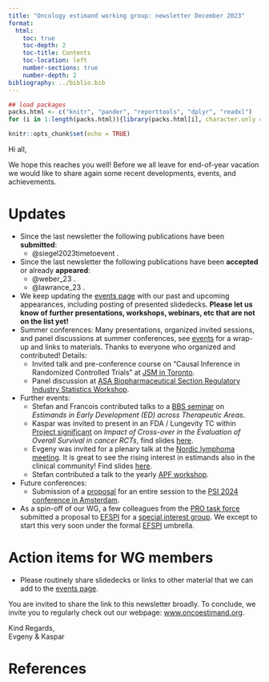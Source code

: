 ```yaml
---
title: "Oncology estimand working group: newsletter December 2023"
format:
  html:
    toc: true
    toc-depth: 2
    toc-title: Contents
    toc-location: left
    number-sections: true
    number-depth: 2
bibliography: ../biblio.bib
---
```


```r
## load packages
packs.html <- c("knitr", "pander", "reporttools", "dplyr", "readxl")
for (i in 1:length(packs.html)){library(packs.html[i], character.only = TRUE)}

knitr::opts_chunk$set(echo = TRUE)
```

Hi all,

We hope this reaches you well! Before we all leave for end-of-year vacation we would like to share again some recent developments, events, and achievements.

# Updates

- Since the last newsletter the following publications have been **submitted**:
  - @siegel2023timetoevent .
- Since the last newsletter the following publications have been **accepted** or already **appeared**:
  - @weber_23 .
  - @lawrance_23 .

- We keep updating the [events page](https://oncoestimand.github.io/oncowg_webpage/docs/events_past.html) with our past and upcoming appearances, including posting of presented slidedecks. **Please let us know of further presentations, workshops, webinars, etc that are not on the list yet!**
- Summer conferences: Many presentations, organized invited sessions, and panel discussions at summer conferences, see [events](events_past.html) for a wrap-up and links to materials. Thanks to everyone who organized and contributed! Details:
  - Invited talk and pre-conference course on "Causal Inference in Randomized Controlled Trials" at [JSM in Toronto](events_past.html#joint-statistical-meetings).
  - Panel discussion at [ASA Biopharmaceutical Section Regulatory Industry Statistics Workshop](events_past.html#asa-biopharmaceutical-section-regulatory-industry-statistics-workshop).
- Further events:
  - Stefan and Francois contributed talks to a [BBS seminar](events_past.html#seminar-of-the-basel-biometric-society-estimands-in-early-development-ed-across-therapeutic-areas) on _Estimands in Early Development (ED) across Therapeutic Areas_.
  - Kaspar was invited to present in an FDA / Lungevity TC within [Project significant](https://www.fda.gov/about-fda/oncology-center-excellence/project-significant-statistics-cancer-trials) on _Impact of Cross-over in the Evaluation of Overall Survival in cancer RCTs_, find slides [here](events_past.html#fda-lungevity-project-significant).
  - Evgeny was invited for a plenary talk at the [Nordic lymphoma meeting](http://www.nordic-lymphoma.org/plenary-meeting/). It is great to see the rising interest in estimands also in the clinical community! Find slides [here](events_past.html#nordic-lymphoma-group-plenary-meeting).
  - Stefan contributed a talk to the yearly [APF workshop](events_past.html#apf-workshop-early-phase-clinical-development-estimands-biomarkers-and-decision-making).
- Future conferences:
  - Submission of a [proposal](talks/20240616/2024 PSI Amsterdam oncology estimand.pdf) for an entire session to the [PSI 2024 conference in Amsterdam](https://www.psiweb.org/conferences/about-the-conference).
- As a spin-off of our WG, a few colleagues from the [PRO task force](taskforces.html#patient-reported-outcomes) submitted a proposal to [EFSPI](https://www.efspi.org/) for a [special interest group](https://efspi.org/EFSPI/SIGS/EFSPI/Special_Interest_Groups/SIGS.aspx). We except to start this very soon under the formal [EFSPI](https://www.efspi.org/) umbrella.

# Action items for WG members

- Please routinely share slidedecks or links to other material that we can add to the [events page](https://oncoestimand.github.io/oncowg_webpage/docs/events_past.html).
 
You are invited to share the link to this newsletter broadly. To conclude, we invite you to regularly check out our webpage: [www.oncoestimand.org](http://www.oncoestimand.org).

Kind Regards,<br>
Evgeny & Kaspar

# References



